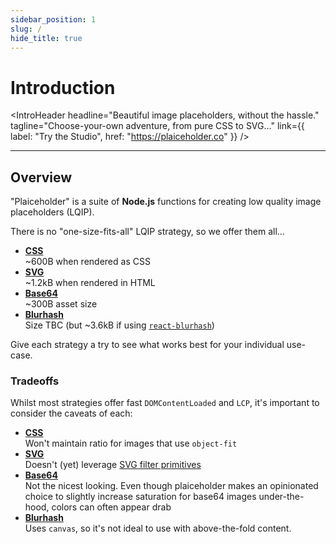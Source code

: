 ```yaml
---
sidebar_position: 1
slug: /
hide_title: true
---
```



# Introduction

<IntroHeader
  headline="Beautiful image placeholders, without the hassle."
  tagline="Choose-your-own adventure, from pure CSS to SVG…"
  link={{ label: "Try the Studio", href: "https://plaiceholder.co" }}
/>

---

## Overview

"Plaiceholder" is a suite of **Node.js** functions for creating low quality image placeholders (LQIP).

There is no "one-size-fits-all" LQIP strategy, so we offer them all…

- [**CSS**](/usage#css)  
  ~600B when rendered as CSS
- [**SVG**](/usage#svg)  
  ~1.2kB when rendered in HTML
- [**Base64**](/usage#base64)  
  ~300B asset size
- [**Blurhash**](/usage#blurhash)  
  Size TBC (but ~3.6kB if using [`react-blurhash`](https://bundlephobia.com/package/react-blurhash))

Give each strategy a try to see what works best for your individual use-case.

### Tradeoffs

Whilst most strategies offer fast `DOMContentLoaded` and `LCP`, it's important to consider the caveats of each:

- [**CSS**](/usage#css)  
  Won't maintain ratio for images that use `object-fit`
- [**SVG**](/usage#svg)  
  Doesn't (yet) leverage [SVG filter primitives](https://developer.mozilla.org/en-US/docs/Web/SVG/Element/feGaussianBlur)
- [**Base64**](/usage#base64)  
  Not the nicest looking. Even though plaiceholder makes an opinionated choice to slightly increase saturation for base64 images under-the-hood, colors can often appear drab
- [**Blurhash**](/usage#blurhash)  
  Uses `canvas`, so it's not ideal to use with above-the-fold content.
